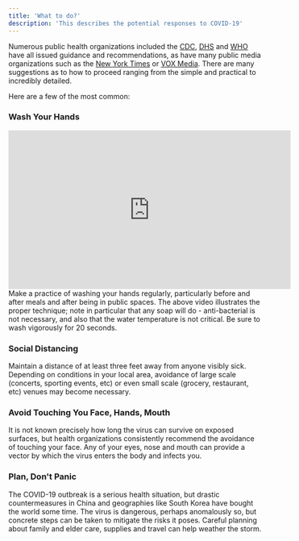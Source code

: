 ```yaml
---
title: 'What to do?'
description: 'This describes the potential responses to COVID-19'
---
```


Numerous public health organizations included the [CDC](https://www.cdc.gov/coronavirus/2019-ncov/hcp/guidance-prevent-spread.html), [DHS](https://www.ready.gov/pandemic) and [WHO](https://www.who.int/emergencies/diseases/novel-coronavirus-2019/advice-for-public) have all issued guidance and recommendations, as have many public media organizations such as the [New York Times](https://www.nytimes.com/article/prepare-for-coronavirus.html?auth=login-email&login=email) or [VOX Media](https://www.vox.com/the-goods/2020/3/3/21162099/coronavirus-stockpiling-prepare). There are many suggestions as to how to proceed ranging from the simple and practical to incredibly detailed. 

Here are a few of the most common:

### Wash Your Hands
<iframe width="560" height="315" src="https://www.youtube.com/embed/d914EnpU4Fo" frameborder="0" allow="accelerometer; autoplay; encrypted-media; gyroscope; picture-in-picture" allowfullscreen></iframe>
Make a practice of washing your hands regularly, particularly before and after meals and after being in public spaces. The above video illustrates the proper technique; note in particular that any soap will do - anti-bacterial is not necessary, and also that the water temperature is not critical. Be sure to wash vigorously for 20 seconds. 

### Social Distancing
Maintain a distance of at least three feet away from anyone visibly sick. Depending on conditions in your local area, avoidance of large scale (concerts, sporting events, etc) or even small scale (grocery, restaurant, etc) venues may become necessary. 

### Avoid Touching You Face, Hands, Mouth
It is not known precisely how long the virus can survive on exposed surfaces, but health organizations consistently recommend the avoidance of touching your face. Any of your eyes, nose and mouth can provide a vector by which the virus enters the body and infects you. 

### Plan, Don't Panic
The COVID-19 outbreak is a serious health situation, but drastic countermeasures in China and geographies like South Korea have bought the world some time. The virus is dangerous, perhaps anomalously so, but concrete steps can be taken to mitigate the risks it poses. Careful planning about family and elder care, supplies and travel can help weather the storm.


